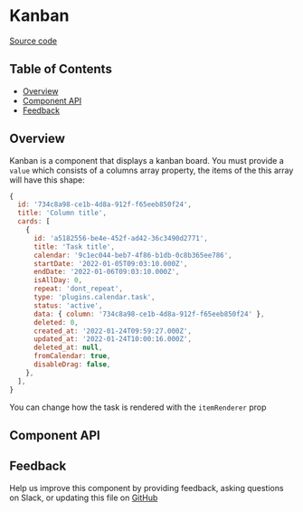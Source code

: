 
# Kanban

[Source code](https://github.com/leemonade/bubbles/tree/main/packages/components/src/informative/Kanban/Kanban.js)

## Table of Contents

<!-- START doctoc generated TOC please keep comment here to allow auto update -->
<!-- DON'T EDIT THIS SECTION, INSTEAD RE-RUN doctoc TO UPDATE -->

- [Overview](#overview)
- [Component API](#component-api)
- [Feedback](#feedback)

## Overview

Kanban is a component that displays a kanban board. You must provide a `value` which consists of a columns array property,
the items of the this array will have this shape:

```js
{
  id: '734c8a98-ce1b-4d8a-912f-f65eeb850f24',
  title: 'Column title',
  cards: [
    {
      id: 'a5182556-be4e-452f-ad42-36c3490d2771',
      title: 'Task title',
      calendar: '9c1ec044-beb7-4f86-b1db-0c8b365ee786',
      startDate: '2022-01-05T09:03:10.000Z',
      endDate: '2022-01-06T09:03:10.000Z',
      isAllDay: 0,
      repeat: 'dont_repeat',
      type: 'plugins.calendar.task',
      status: 'active',
      data: { column: '734c8a98-ce1b-4d8a-912f-f65eeb850f24' },
      deleted: 0,
      created_at: '2022-01-24T09:59:27.000Z',
      updated_at: '2022-01-24T10:00:16.000Z',
      deleted_at: null,
      fromCalendar: true,
      disableDrag: false,
    },
  ],
}
```

You can change how the task is rendered with the `itemRenderer` prop

<ThemeProvider>
  <Box style={{ height: 200 }}>
    <Kanban
      value={{
        columns: [
          {
            id: 'id1',
            title: 'Column title',
            cards: [
              { id: 'task1', title: 'Task 1' },
              { id: 'task4', title: 'Task 4' },
            ],
          },
          { id: 'id2', title: 'Column 2 title', cards: [{ id: 'task2', title: 'Task 2' }] },
          { id: 'id3', title: 'Column 3 title', cards: [{ id: 'task3', title: 'Task 3' }] },
        ],
      }}
    />
  </Box>
</ThemeProvider>

## Component API

<Preview>
  <Story id="organisms-informative-kanban--playground" />
</Preview>

<Props of={Kanban} />

## Feedback

Help us improve this component by providing feedback, asking questions on Slack, or updating this file on
[GitHub](https://github.com/leemonade/bubbles/edit/main/packages/components/src/informative/Kanban/Kanban.mdx)
